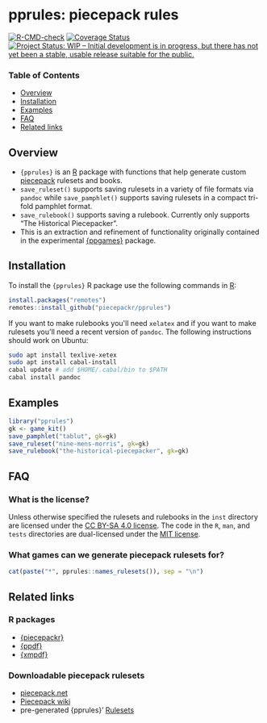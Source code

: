 # pprules: **p**iece**p**ack **rules**

[![R-CMD-check](https://github.com/piecepackr/pprules/workflows/R-CMD-check/badge.svg)](https://github.com/piecepackr/pprules/actions)
[![Coverage Status](https://codecov.io/github/piecepackr/pprules/branch/master/graph/badge.svg)](https://app.codecov.io/github/piecepackr/pprules?branch=master)
[![Project Status: WIP -- Initial development is in progress, but there has not yet been a stable, usable release suitable for the public.](http://www.repostatus.org/badges/latest/wip.svg)](http://www.repostatus.org/#wip)

### Table of Contents

* [Overview](#overview)
* [Installation](#installation)
* [Examples](#examples)
* [FAQ](#faq)
* [Related links](#links)

## <a name="overview">Overview</a>

* `{pprules}` is an [R](https://www.r-project.org/) package with functions
that help generate custom [piecepack](http://www.ludism.org/ppwiki/HomePage) rulesets and books.
* `save_ruleset()` supports saving rulesets in a variety of file formats via `pandoc`
  while `save_pamphlet()` supports saving rulesets in a compact tri-fold pamphlet format.
* `save_rulebook()` supports saving a rulebook.  Currently only supports "The Historical Piecepacker".
* This is an extraction and refinement of functionality originally contained in the experimental [{ppgames}](https://www.github.com/piecepackr/ppgames) package.

## <a name="installation">Installation</a>

To install the `{pprules}` R package use the following commands in
[R](https://www.r-project.org/):

``` .r
install.packages("remotes")
remotes::install_github("piecepackr/pprules")
```

If you want to make rulebooks you\'ll need `xelatex` and if you want to
make rulesets you\'ll need a recent version of `pandoc`. The following
instructions should work on Ubuntu:

``` .bash
sudo apt install texlive-xetex
sudo apt install cabal-install
cabal update # add $HOME/.cabal/bin to $PATH
cabal install pandoc
```

## <a name="examples">Examples</a>

```r
library("pprules")
gk <- game_kit()
save_pamphlet("tablut", gk=gk)
save_ruleset("nine-mens-morris", gk=gk)
save_rulebook("the-historical-piecepacker", gk=gk)
```

## <a name="faq">FAQ</a>

### What is the license?

Unless otherwise specified the rulesets and rulebooks in the
`inst` directory are licensed under the [CC BY-SA 4.0
license](https://creativecommons.org/licenses/by-sa/4.0/). The code in
the `R`, `man`, and `tests` directories are dual-licensed under
the [MIT license](https://opensource.org/licenses/MIT).

### What games can we generate piecepack rulesets for?

```r
cat(paste("*", pprules::names_rulesets()), sep = "\n")
```

## <a name="links">Related links</a>

### R packages

* [{piecepackr}](https://github.com/piecepackr/piecepackr)
* [{ppdf}](https://github.com/piecepackr/ppdf)
* [{xmpdf}](https://github.com/trevorld/xmpdf)

### Downloadable piecepack rulesets

* [piecepack.net](https://piecepack.net/games)
* [Piecepack wiki](https://ludism.org/ppwiki/Games)
* pre-generated {pprules}' [Rulesets](https://trevorldavis.com/piecepackr/pages/rulesets.html)
